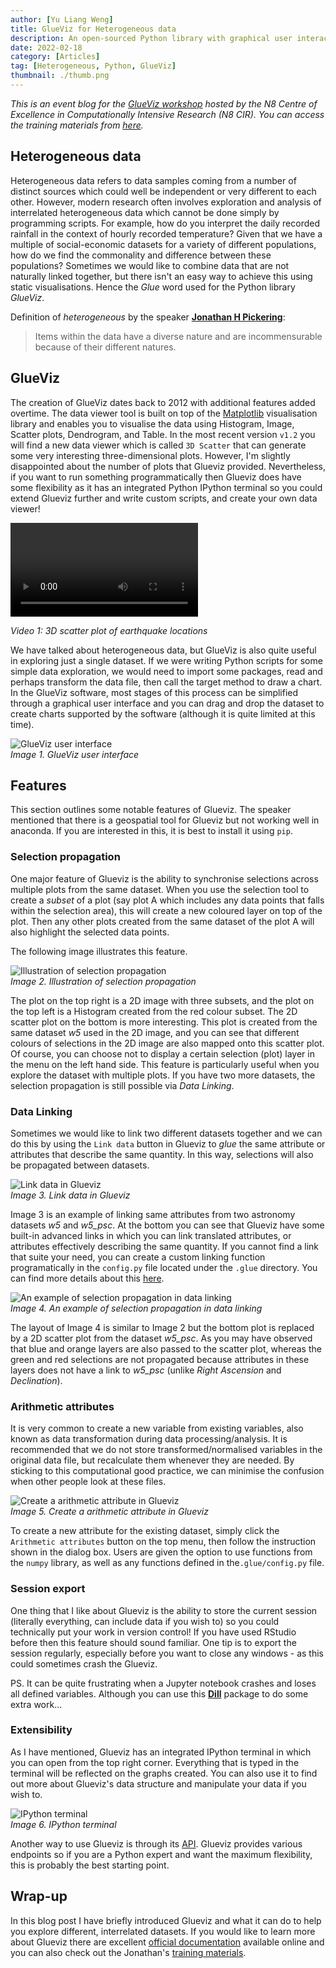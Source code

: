 ```yaml
---
author: [Yu Liang Weng]
title: GlueViz for Heterogeneous data
description: An open-sourced Python library with graphical user interace. Built on top of well known packages such as Numpy, Scipy, and Matplotlib.
date: 2022-02-18
category: [Articles]
tag: [Heterogeneous, Python, GlueViz]
thumbnail: ./thumb.png
---
```



_This is an event blog for the [GlueViz workshop](https://n8cir.org.uk/events/glueviz/) hosted by the N8 Centre of Excellence in Computationally Intensive Research (N8 CIR). You can access the training materials from [here](https://n8cir.org.uk/events/event-resource/glueviz/)._

## Heterogeneous data

Heterogeneous data refers to data samples coming from a number of distinct sources which could well be independent or very different to each other. However, modern research often involves exploration and analysis of interrelated heterogeneous data which cannot be done simply by programming scripts. For example, how do you interpret the daily recorded rainfall in the context of hourly recorded temperature? Given that we have a multiple of social-economic datasets for a variety of different populations, how do we find the commonality and difference between these populations? Sometimes we would like to combine data that are not naturally linked together, but there isn't an easy way to achieve this using static visualisations. Hence the _Glue_ word used for the Python library _GlueViz_.

Definition of _heterogeneous_ by the speaker **[Jonathan H Pickering](https://eps.leeds.ac.uk/computing/staff/540/dr-jonathan-pickering)**:

> Items within the data have a diverse nature and are incommensurable because of their different natures.

## GlueViz

The creation of GlueViz dates back to 2012 with additional features added overtime. The data viewer tool is built on top of the [Matplotlib](https://matplotlib.org/) visualisation library and enables you to visualise the data using Histogram, Image, Scatter plots, Dendrogram, and Table. In the most recent version `v1.2` you will find a new data viewer which is called `3D Scatter` that can generate some very interesting three-dimensional plots. However, I&apos;m slightly disappointed about the number of plots that Glueviz provided. Nevertheless, if you want to run something programmatically then Glueviz does have some flexibility as it has an integrated Python IPython terminal so you could extend Glueviz further and write custom scripts, and create your own data viewer!

<video controls>
  <source src={earthquakeMp4} type="video/mp4" />
</video>

_Video 1: 3D scatter plot of earthquake locations_

We have talked about heterogeneous data, but GlueViz is also quite useful in exploring just a single dataset. If we were writing Python scripts for some simple data exploration, we would need to import some packages, read and perhaps transform the data file, then call the target method to draw a chart. In the GlueViz software, most stages of this process can be simplified through a graphical user interface and you can drag and drop the dataset to create charts supported by the software (although it is quite limited at this time).

![GlueViz user interface](images/interface.png)  
_Image 1. GlueViz user interface_

## Features

This section outlines some notable features of Glueviz. The speaker mentioned that there is a geospatial tool for Glueviz but not working well in anaconda. If you are interested in this, it is best to install it using `pip`.

### Selection propagation

One major feature of Glueviz is the ability to synchronise selections across multiple plots from the same dataset. When you use the selection tool to create a _subset_ of a plot (say plot A which includes any data points that falls within the selection area), this will create a new coloured layer on top of the plot. Then any other plots created from the same dataset of the plot A will also highlight the selected data points.

The following image illustrates this feature.

![Illustration of selection propagation](images/selection_propagate.png)  
_Image 2. Illustration of selection propagation_

The plot on the top right is a 2D image with three subsets, and the plot on the top left is a Histogram created from the red colour subset. The 2D scatter plot on the bottom is more interesting. This plot is created from the same dataset _w5_ used in the 2D image, and you can see that different colours of selections in the 2D image are also mapped onto this scatter plot. Of course, you can choose not to display a certain selection (plot) layer in the menu on the left hand side. This feature is particularly useful when you explore the dataset with multiple plots. If you have two more datasets, the selection propagation is still possible via _Data Linking_.

### Data Linking

Sometimes we would like to link two different datasets together and we can do this by using the `Link data` button in Glueviz to _glue_ the same attribute or attributes that describe the same quantity. In this way, selections will also be propagated between datasets.

![Link data in Glueviz](images/link-data.png)  
_Image 3. Link data in Glueviz_

Image 3 is an example of linking same attributes from two astronomy datasets _w5_ and _w5_psc_. At the bottom you can see that Glueviz have some built-in advanced links in which you can link translated attributes, or attributes effectively describing the same quantity. If you cannot find a link that suite your need, you can create a custom linking function programatically in the `config.py` file located under the `.glue` directory. You can find more details about this [here](https://docs.glueviz.org/en/stable/customizing_guide/customization.html#custom-links).

![An example of selection propagation in data linking](images/linkage.png)  
_Image 4. An example of selection propagation in data linking_

The layout of Image 4 is similar to Image 2 but the bottom plot is replaced by a 2D scatter plot from the dataset _w5_psc_. As you may have observed that blue and orange layers are also passed to the scatter plot, whereas the green and red selections are not propagated because attributes in these layers does not have a link to _w5_psc_ (unlike _Right Ascension_ and _Declination_).

### Arithmetic attributes

It is very common to create a new variable from existing variables, also known as data transformation during data processing/analysis. It is recommended that we do not store transformed/normalised variables in the original data file, but recalculate them whenever they are needed. By sticking to this computational good practice, we can minimise the confusion when other people look at these files.

![Create a arithmetic attribute in Glueviz](images/arithmetic.png)  
_Image 5. Create a arithmetic attribute in Glueviz_

To create a new attribute for the existing dataset, simply click the `Arithmetic attributes` button on the top menu, then follow the instruction shown in the dialog box. Users are given the option to use functions from the `numpy` library, as well as any functions defined in the`.glue/config.py` file.

### Session export

One thing that I like about Glueviz is the ability to store the current session (literally everything, can include data if you wish to) so you could technically put your work in version control! If you have used RStudio before then this feature should sound familiar. One tip is to export the session regularly, especially before you want to close any windows - as this could sometimes crash the Glueviz.

PS. It can be quite frustrating when a Jupyter notebook crashes and loses all defined variables. Although you can use this **[Dill](https://pypi.org/project/dill/)** package to do some extra work...

### Extensibility

As I have mentioned, Glueviz has an integrated IPython terminal in which you can open from the top right corner. Everything that is typed in the terminal will be reflected on the graphs created. You can also use it to find out more about Glueviz&apos;s data structure and manipulate your data if you wish to.

![IPython terminal](images/terminal.png)  
_Image 6. IPython terminal_

Another way to use Glueviz is through its [API](https://docs.glueviz.org/en/stable/developer_guide/api.html?highlight=API). Glueviz provides various endpoints so if you are a Python expert and want the maximum flexibility, this is probably the best starting point.

## Wrap-up

In this blog post I have briefly introduced Glueviz and what it can do to help you explore different, interrelated datasets. If you would like to learn more about Glueviz there are excellent [official documentation](https://docs.glueviz.org/en/stable/index.html) available online and you can also check out the Jonathan's [training materials](https://n8cir.org.uk/events/event-resource/glueviz/).
